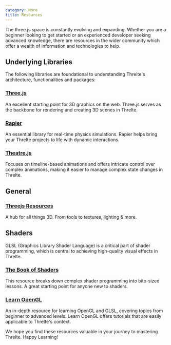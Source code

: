 ```yaml
---
category: More
title: Resources
---
```


The three.js space is constantly evolving and expanding. Whether you are a beginner
looking to get started or an experienced developer seeking advanced knowledge,
there are resources in the wider community which offer a wealth of information
and technologies to help.

## Underlying Libraries

The following libraries are foundational to understanding Threlte's architecture, functionalities and packages:

### [Three.js](https://threejs.org/)

An excellent starting point for 3D graphics on the web. Three.js serves as the backbone for rendering and creating 3D scenes in Threlte.

### [Rapier](https://www.rapier.rs/)

An essential library for real-time physics simulations. Rapier helps bring your Threlte projects to life with dynamic interactions.

### [Theatre.js](https://www.theatrejs.com/)

Focuses on timeline-based animations and offers intricate control over complex animations, making it easier to manage complex state changes in Threlte.

## General

### [Threejs Resources](https://threejsresources.com/)

A hub for all things 3D. From tools to textures, lighting & more.

## Shaders

GLSL (Graphics Library Shader Language) is a critical part of shader programming, which is central to achieving high-quality visual effects in Threlte.

### [The Book of Shaders](https://thebookofshaders.com/)

This resource breaks down complex shader programming into bite-sized lessons. A great starting point for anyone new to shaders.

### [Learn OpenGL](https://learnopengl.com/)

An in-depth resource for learning OpenGL and GLSL, covering topics from beginner to advanced levels. Learn OpenGL offers tutorials that are easily applicable to Threlte's context.

We hope you find these resources valuable in your journey to mastering Threlte. Happy Learning!
